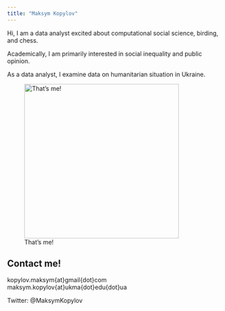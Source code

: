```yaml
---
title: "Maksym Kopylov"
---
```


Hi, I am a data analyst excited about computational social science, birding, and chess. 

Academically, I am primarily interested in social inequality and public opinion. 

As a data analyst, I examine data on humanitarian situation in Ukraine. 

![That's me!](Images/maincrop.jpeg){fig-alt="That's me!" fig-align="center" width="360"}


## Contact me!

kopylov.maksym{at}gmail{dot}com
maksym.kopylov{at}ukma{dot}edu{dot}ua

Twitter: @MaksymKopylov

